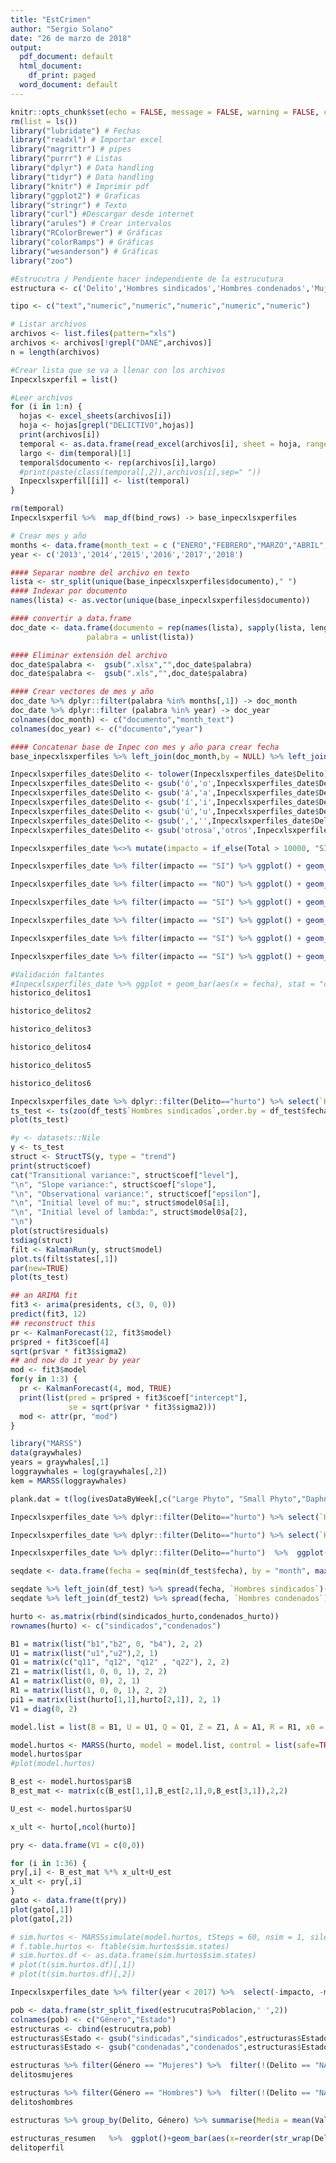 ```yaml
---
title: "EstCrimen"
author: "Sergio Solano"
date: "26 de marzo de 2018"
output:
  pdf_document: default
  html_document:
    df_print: paged
  word_document: default
---
```


```r
knitr::opts_chunk$set(echo = FALSE, message = FALSE, warning = FALSE, cache = TRUE)
rm(list = ls())
library("lubridate") # Fechas
library("readxl") # Importar excel
library("magrittr") # pipes
library("purrr") # Listas
library("dplyr") # Data handling
library("tidyr") # Data handling
library("knitr") # Imprimir pdf
library("ggplot2") # Graficas
library("stringr") # Texto
library("curl") #Descargar desde internet
library("arules") # Crear intervalos
library("RColorBrewer") # Gráficas
library("colorRamps") # Gráficas
library("wesanderson") # Gráficas
library("zoo")
```

```r
#Estrucutra / Pendiente hacer independiente de la estrucutura
estructura <- c('Delito','Hombres sindicados','Hombres condenados','Mujeres sindicadas','Mujeres condenadas','Total')

tipo <- c("text","numeric","numeric","numeric","numeric","numeric")

# Listar archivos 
archivos <- list.files(pattern="xls")
archivos <- archivos[!grepl("DANE",archivos)]
n = length(archivos)

#Crear lista que se va a llenar con los archivos
Inpecxlsxperfil = list()

#Leer archivos
for (i in 1:n) {
  hojas <- excel_sheets(archivos[i])
  hoja <- hojas[grepl("DELICTIVO",hojas)]
  print(archivos[i])
  temporal <- as.data.frame(read_excel(archivos[i], sheet = hoja, range = "A9:F23", col_types = tipo, col_names = estructura))
  largo <- dim(temporal)[1]
  temporal$documento <- rep(archivos[i],largo)
  #print(paste(class(temporal[,2]),archivos[i],sep=" "))
  Inpecxlsxperfil[[i]] <- list(temporal)
}

rm(temporal)
Inpecxlsxperfil %>%  map_df(bind_rows) -> base_inpecxlsxperfiles

# Crear mes y año
months <- data.frame(month_text = c ("ENERO","FEBRERO","MARZO","ABRIL","MAYO","JUNIO","JULIO","AGOSTO","SEPTIEMBRE","OCTUBRE","NOVIEMBRE","DICIEMBRE"),month_number = seq(1:12))
year <- c('2013','2014','2015','2016','2017','2018')

#### Separar nombre del archivo en texto
lista <- str_split(unique(base_inpecxlsxperfiles$documento)," ")
#### Indexar por documento
names(lista) <- as.vector(unique(base_inpecxlsxperfiles$documento))

#### convertir a data.frame
doc_date <- data.frame(documento = rep(names(lista), sapply(lista, length)),
                 palabra = unlist(lista))

#### Eliminar extensión del archivo
doc_date$palabra <-  gsub(".xlsx","",doc_date$palabra)
doc_date$palabra <-  gsub(".xls","",doc_date$palabra)

#### Crear vectores de mes y año
doc_date %>% dplyr::filter(palabra %in% months[,1]) -> doc_month
doc_date %>% dplyr::filter (palabra %in% year) -> doc_year
colnames(doc_month) <- c("documento","month_text")
colnames(doc_year) <- c("documento","year")

#### Concatenar base de Inpec con mes y año para crear fecha
base_inpecxlsxperfiles %>% left_join(doc_month,by = NULL) %>% left_join(months,by=NULL) %>% left_join(doc_year)%>% mutate(fecha = as.Date(paste(year,month_number,15, sep ="/"),"%Y/%m/%d")) -> Inpecxlsxperfiles_date

Inpecxlsxperfiles_date$Delito <- tolower(Inpecxlsxperfiles_date$Delito)
Inpecxlsxperfiles_date$Delito <- gsub('ó','o',Inpecxlsxperfiles_date$Delito)
Inpecxlsxperfiles_date$Delito <- gsub('á','a',Inpecxlsxperfiles_date$Delito)
Inpecxlsxperfiles_date$Delito <- gsub('í','i',Inpecxlsxperfiles_date$Delito)
Inpecxlsxperfiles_date$Delito <- gsub('ú','u',Inpecxlsxperfiles_date$Delito)
Inpecxlsxperfiles_date$Delito <- gsub(',','',Inpecxlsxperfiles_date$Delito)
Inpecxlsxperfiles_date$Delito <- gsub('otrosa','otros',Inpecxlsxperfiles_date$Delito)

Inpecxlsxperfiles_date %<>% mutate(impacto = if_else(Total > 10000, "SI","NO"))

Inpecxlsxperfiles_date %>% filter(impacto == "SI") %>% ggplot() + geom_line(aes( x=fecha,y = `Total`, colour = str_wrap(Delito,30))) + guides(colour=guide_legend(ncol=1)) + theme(legend.title = element_blank()) + scale_colour_manual(values = colorRampPalette(brewer.pal(12, "Paired"))(12)) + ylim(0,NA) + theme_minimal() + labs(colour = "Delito")-> historico_delitos1

Inpecxlsxperfiles_date %>% filter(impacto == "NO") %>% ggplot() + geom_line(aes( x=fecha,y = Total, colour = str_wrap(Delito,30))) + guides(colour=guide_legend(ncol=1)) + theme(legend.title = element_blank()) + scale_colour_manual(values = colorRampPalette(brewer.pal(12, "Paired"))(21)) + ylim(0,NA) + theme_minimal() + labs(colour = "Delito")-> historico_delitos2

Inpecxlsxperfiles_date %>% filter(impacto == "SI") %>% ggplot() + geom_line(aes( x=fecha,y = `Hombres sindicados`, colour = str_wrap(Delito,30))) + guides(colour=guide_legend(ncol=1)) + theme(legend.title = element_blank()) + scale_colour_manual(values = colorRampPalette(brewer.pal(12, "Paired"))(12)) + ylim(0,NA) + theme_minimal() + labs(colour = "Delito") -> historico_delitos3

Inpecxlsxperfiles_date %>% filter(impacto == "SI") %>% ggplot() + geom_line(aes( x=fecha,y = `Hombres condenados`, colour = str_wrap(Delito,30))) + guides(colour=guide_legend(ncol=1)) + theme(legend.title = element_blank()) + scale_colour_manual(values = colorRampPalette(brewer.pal(12, "Paired"))(12)) + ylim(0,NA) + theme_minimal() + labs(colour = "Delito") -> historico_delitos4

Inpecxlsxperfiles_date %>% filter(impacto == "SI") %>% ggplot() + geom_line(aes( x=fecha,y = `Mujeres sindicadas`, colour = str_wrap(Delito,30))) + guides(colour=guide_legend(ncol=1)) + theme(legend.title = element_blank()) + scale_colour_manual(values = colorRampPalette(brewer.pal(12, "Paired"))(12)) + ylim(0,NA) + theme_minimal()  + labs(colour = "Delito") -> historico_delitos5

Inpecxlsxperfiles_date %>% filter(impacto == "SI") %>% ggplot() + geom_line(aes( x=fecha,y = `Mujeres condenadas`, colour = str_wrap(Delito,30))) + guides(colour=guide_legend(ncol=1)) + theme(legend.title = element_blank()) + scale_colour_manual(values = colorRampPalette(brewer.pal(12, "Paired"))(12)) + ylim(0,NA) + theme_minimal()  + labs(colour = "Delito") -> historico_delitos6
```

```r
#Validación faltantes
#Inpecxlsxperfiles_date %>% ggplot + geom_bar(aes(x = fecha), stat = "count")
historico_delitos1
```
```r
historico_delitos2
```
```r
historico_delitos3
```

```r
historico_delitos4
```

```r
historico_delitos5
```

```r
historico_delitos6
```


```r
Inpecxlsxperfiles_date %>% dplyr::filter(Delito=="hurto") %>% select(`Hombres sindicados`,fecha) -> df_test
ts_test <- ts(zoo(df_test$`Hombres sindicados`,order.by = df_test$fecha), frequency = 12, start = c(2013,10))
plot(ts_test)

#y <- datasets::Nile
y <- ts_test
struct <- StructTS(y, type = "trend")
print(struct$coef)
cat("Transitional variance:", struct$coef["level"],
"\n", "Slope variance:", struct$coef["slope"],
"\n", "Observational variance:", struct$coef["epsilon"],
"\n", "Initial level of mu:", struct$model0$a[1],
"\n", "Initial level of lambda:", struct$model0$a[2],
"\n")
plot(struct$residuals)
tsdiag(struct)
filt <- KalmanRun(y, struct$model)
plot.ts(filt$states[,1])
par(new=TRUE)
plot(ts_test)
```



```r
## an ARIMA fit
fit3 <- arima(presidents, c(3, 0, 0))
predict(fit3, 12)
## reconstruct this
pr <- KalmanForecast(12, fit3$model)
pr$pred + fit3$coef[4]
sqrt(pr$var * fit3$sigma2)
## and now do it year by year
mod <- fit3$model
for(y in 1:3) {
  pr <- KalmanForecast(4, mod, TRUE)
  print(list(pred = pr$pred + fit3$coef["intercept"], 
             se = sqrt(pr$var * fit3$sigma2)))
  mod <- attr(pr, "mod")
}

```

```r
library("MARSS")
data(graywhales)
years = graywhales[,1]
loggraywhales = log(graywhales[,2])
kem = MARSS(loggraywhales)

plank.dat = t(log(ivesDataByWeek[,c("Large Phyto", "Small Phyto","Daphnia","Non-daphnia")]))
```

```r
Inpecxlsxperfiles_date %>% dplyr::filter(Delito=="hurto") %>% select(`Hombres sindicados`,fecha)  -> df_test

Inpecxlsxperfiles_date %>% dplyr::filter(Delito=="hurto") %>% select(`Hombres condenados`,fecha)  -> df_test2

Inpecxlsxperfiles_date %>% dplyr::filter(Delito=="hurto")  %>%  ggplot() + geom_line(aes(x=fecha, y = `Hombres sindicados`, colour = 'sindicados')) + geom_line(aes(x=fecha, y = `Hombres condenados`, colour = 'condenados'))

seqdate <- data.frame(fecha = seq(min(df_test$fecha), by = "month", max(df_test$fecha)))

seqdate %>% left_join(df_test) %>% spread(fecha, `Hombres sindicados`)-> sindicados_hurto
seqdate %>% left_join(df_test2) %>% spread(fecha, `Hombres condenados`)-> condenados_hurto

hurto <- as.matrix(rbind(sindicados_hurto,condenados_hurto))
rownames(hurto) <- c("sindicados","condenados")
```

```r
B1 = matrix(list("b1","b2", 0, "b4"), 2, 2) 
U1 = matrix(list("u1","u2"),2, 1) 
Q1 = matrix(c("q11", "q12", "q12" , "q22"), 2, 2) 
Z1 = matrix(list(1, 0, 0, 1), 2, 2) 
A1 = matrix(list(0, 0), 2, 1) 
R1 = matrix(list(1, 0, 0, 1), 2, 2) 
pi1 = matrix(list(hurto[1,1],hurto[2,1]), 2, 1) 
V1 = diag(0, 2)

model.list = list(B = B1, U = U1, Q = Q1, Z = Z1, A = A1, R = R1, x0 = pi1, V0 = V1)

model.hurtos <- MARSS(hurto, model = model.list, control = list(safe=TRUE, maxit=1000))
model.hurtos$par
#plot(model.hurtos)
```

```r

B_est <- model.hurtos$par$B
B_est_mat <- matrix(c(B_est[1,1],B_est[2,1],0,B_est[3,1]),2,2)

U_est <- model.hurtos$par$U

x_ult <- hurto[,ncol(hurto)]

pry <- data.frame(V1 = c(0,0))

for (i in 1:36) {
pry[,i] <- B_est_mat %*% x_ult+U_est
x_ult <- pry[,i]
}
gato <- data.frame(t(pry))
plot(gato[,1])
plot(gato[,2])
```

```r
# sim.hurtos <- MARSSsimulate(model.hurtos, tSteps = 60, nsim = 1, silent = TRUE,miss.loc = NULL)
# f.table.hurtos <- ftable(sim.hurtos$sim.states)
# sim.hurtos.df <- as.data.frame(sim.hurtos$sim.states)
# plot(t(sim.hurtos.df)[,1])
# plot(t(sim.hurtos.df)[,2])
```

```r
Inpecxlsxperfiles_date %>% filter(year < 2017) %>%  select(-impacto, -month_text, -month_number, -year,-documento) %>% gather(Poblacion, Valor, -Delito,-fecha) %>% filter(!(Poblacion=="Total"))-> estrucutra

pob <- data.frame(str_split_fixed(estrucutra$Poblacion,' ',2))
colnames(pob) <- c("Género","Estado")
estructuras <- cbind(estrucutra,pob)
estructuras$Estado <- gsub("sindicadas","sindicados",estructuras$Estado)
estructuras$Estado <- gsub("condenadas","condenados",estructuras$Estado)
```
```r
estructuras %>% filter(Género == "Mujeres") %>%  filter(!(Delito == "NA")) %>%  ggplot() + geom_line(aes(x=fecha,y=Valor,colour = Estado)) + facet_wrap(~str_wrap(Delito,25), ncol = 4, scales = "free_y") + theme(legend.position = "top") + labs(colour = " ", y = "Población privada de la libertad - Mujeres") + ylim(c(0,NA)) + theme_minimal() -> delitosmujeres
delitosmujeres
```

```r
estructuras %>% filter(Género == "Hombres") %>%  filter(!(Delito == "NA")) %>%  ggplot() + geom_line(aes(x=fecha,y=Valor,colour = Estado)) + facet_wrap(~str_wrap(Delito,25), ncol = 4, scales = "free_y") + theme(legend.position = "top") + labs(colour = " ", y = "Población privada de la libertad - Hombres") + ylim(c(0,NA)) + theme_minimal()-> delitoshombres
delitoshombres
```


```r
estructuras %>% group_by(Delito, Género) %>% summarise(Media = mean(Valor)) %>% arrange(- Media)-> estructuras_resumen 

estructuras_resumen   %>%  ggplot()+geom_bar(aes(x=reorder(str_wrap(Delito,40),Media),y=if_else(Género=="Hombres",-Media,Media), fill = Género),stat = "identity") + coord_flip() + labs(x = "Delito", y = "Población promedio") + scale_y_continuous(labels = abs) + theme_minimal()+ scale_fill_manual(values = wes_palette("Moonrise3")) ->delitoperfil
delitoperfil
```

